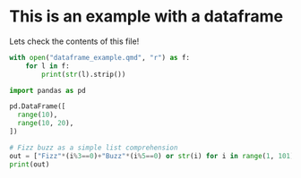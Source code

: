 
# This is an example with a dataframe

Lets check the contents of this file!

```python
with open("dataframe_example.qmd", "r") as f:
    for l in f:
        print(str(l).strip())

```


```python
import pandas as pd

pd.DataFrame([
  range(10),
  range(10, 20),
])
```


```python
# Fizz buzz as a simple list comprehension
out = ["Fizz"*(i%3==0)+"Buzz"*(i%5==0) or str(i) for i in range(1, 101)]
print(out)
```

